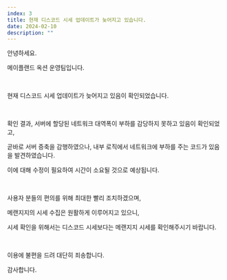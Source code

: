 ```yaml
---
index: 3
title: 현재 디스코드 시세 업데이트가 늦어지고 있습니다.
date: 2024-02-10
description: ""
---
```


안녕하세요.

메이플랜드 옥션 운영팀입니다.

<br />

현재 디스코드 시세 업데이트가 늦어지고 있음이 확인되었습니다.

<br />

확인 결과, 서버에 할당된 네트워크 대역폭이 부하를 감당하지 못하고 있음이 확인되었고,

곧바로 서버 증축을 감행하였으나, 내부 로직에서 네트워크에 부하를 주는 코드가 있음을 발견하였습니다.

이에 대해 수정이 필요하여 시간이 소요될 것으로 예상됩니다.

<br />

사용자 분들의 편의를 위해 최대한 빨리 조치하겠으며,

메랜지지의 시세 수집은 원활하게 이루어지고 있으니,

시세 확인을 위해서는 디스코드 시세보다는 메랜지지 시세를 확인해주시기 바랍니다.

<br />

이용에 불편을 드려 대단히 죄송합니다.

감사합니다.
